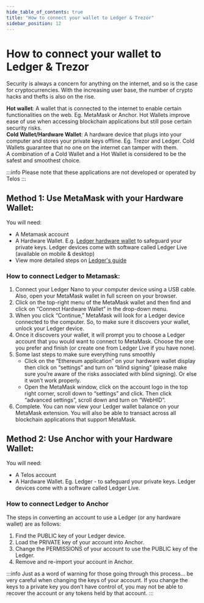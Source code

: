 ---
hide_table_of_contents: true
title: "How to connect your wallet to Ledger & Trezor"
sidebar_position: 12
---

# How to connect your wallet to Ledger & Trezor

Security is always a concern for anything on the internet, and so is the case for cryptocurrencies. With the increasing user base, the number of crypto hacks and thefts is also on the rise. 

**Hot wallet**: A wallet that is connected to the internet to enable certain functionalities on the web. Eg. MetaMask or Anchor. Hot Wallets improve ease of use when accessing blockchain applications but still pose certain security risks.  
**Cold Wallet/Hardware Wallet**: A hardware device that plugs into your computer and stores your private keys offline. Eg. Trezor and Ledger. Cold Wallets guarantee that no one on the internet can tamper with them.  
A combination of a Cold Wallet and a Hot Wallet is considered to be the safest and smoothest choice.

:::info
Please note that these applications are not developed or operated by Telos
:::

## Method 1: Use MetaMask with your Hardware Wallet:

You will need:

- A Metamask account
- A Hardware Wallet. E.g. [Ledger hardware wallet](https://shop.ledger.com/pages/hardware-wallets-comparison) to safeguard your private keys. Ledger devices come with software called Ledger Live (available on mobile & desktop)
- View more detailed steps on [Ledger's guide](https://www.ledger.com/academy/security/the-safest-way-to-use-metamask)

### How to connect Ledger to Metamask:

1. Connect your Ledger Nano to your computer device using a USB cable. Also, open your MetaMask wallet in full screen on your browser.
2. Click on the top-right menu of the MetaMask wallet and then find and click on “Connect Hardware Wallet” in the drop-down menu.
3. When you click “Continue,” MetaMask will look for a Ledger device connected to the computer. So, to make sure it discovers your wallet, unlock your Ledger device. 
4. Once it discovers your wallet, it will prompt you to choose a Ledger account that you would want to connect to MetaMask. Choose the one you prefer and finish (or create one from Ledger Live if you have none).
5. Some last steps to make sure everything runs smoothly
    - Click on the “Ethereum application” on your hardware wallet display then click on “settings” and turn on “blind signing” (please make sure you’re aware of the risks associated with blind signing). Or else it won’t work properly. 
    - Open the MetaMask window, click on the account logo in the top right corner, scroll down to “settings” and click. Then click “advanced settings”, scroll down and turn on “WebHID”. 
6. Complete. You can now view your Ledger wallet balance on your MetaMask extension. You will also be able to transact across all blockchain applications that support MetaMask.

## Method 2: Use Anchor with your Hardware Wallet:

You will need:

- A Telos account
- A Hardware Wallet. Eg. Ledger - to safeguard your private keys. Ledger devices come with a software called Ledger Live.

### How to connect Ledger to Anchor

The steps in converting an account to use a Ledger (or any hardware wallet) are as follows:

1. Find the PUBLIC key of your Ledger device.
2. Load the PRIVATE key of your account into Anchor.
3. Change the PERMISSIONS of your account to use the PUBLIC key of the Ledger.
4. Remove and re-import your account in Anchor.

:::info
Just as a word of warning for those going through this process… be very careful when changing the keys of your account. If you change the keys to a private key you don’t have control of, you may not be able to recover the account or any tokens held by that account.
:::
